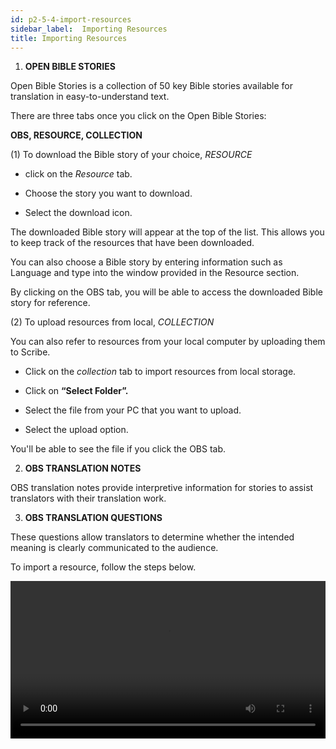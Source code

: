 ```yaml
---
id: p2-5-4-import-resources
sidebar_label:  Importing Resources
title: Importing Resources
---
```

1. **OPEN BIBLE STORIES**

Open Bible Stories is a collection of 50 key Bible stories available for translation in easy-to-understand text.

There are three tabs once you click on the Open Bible Stories:

**OBS, RESOURCE, COLLECTION**

(1) To download the Bible story of your choice, *RESOURCE*

- click on the *Resource* tab.

- Choose the story you want to download.

- Select the download icon.

The downloaded Bible story will appear at the top of the list. This allows you to keep track of the resources that have been downloaded.

You can also choose a Bible story by entering information such as Language and type into the window provided in the Resource section.

By clicking on the OBS tab, you will be able to access the downloaded Bible story for reference.

(2) To upload resources from local, *COLLECTION*

You can also refer to resources from your local computer by uploading them to Scribe.

- Click on the *collection* tab to import resources from local storage.

- Click on **“Select Folder”.**

- Select the file from your PC that you want to upload.

- Select the upload option.

You'll be able to see the file if you click the OBS tab.


2. **OBS TRANSLATION NOTES**

OBS translation notes provide interpretive information for stories to assist translators with their translation work.


3. **OBS TRANSLATION QUESTIONS**

These questions allow translators to determine whether the intended meaning is clearly communicated to the audience.


To import a resource, follow the steps below.
<p> </p>
 
<video controls src="/assets/adding-resources.mov" width="100%" type="video/mov"/>